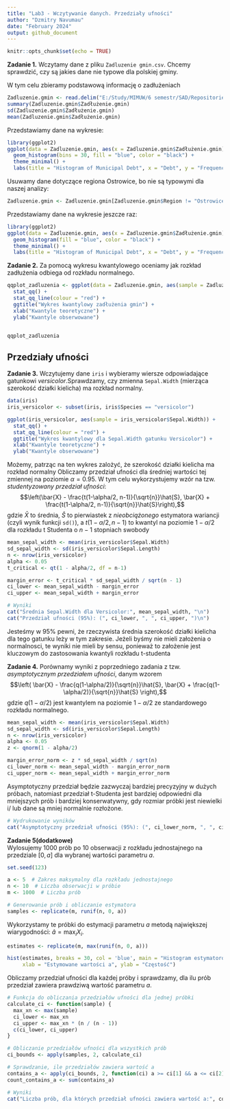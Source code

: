 ```yaml
---
title: "Lab3 - Wczytywanie danych. Przedziały ufności"
author: "Dzmitry Navumau"
date: "February 2024"
output: github_document
---
```


```r
knitr::opts_chunk$set(echo = TRUE)
```

**Zadanie 1.** Wczytamy dane z pliku `Zadluzenie gmin.csv`. Chcemy sprawdzić, czy są jakies dane nie typowe dla polskiej gminy.

W tym celu zbieramy podstawową informację o zadłużeniach


```r
Zadluzenie.gmin <- read.delim("E:/Study/MIMUW/6 semestr/SAD/Repositories/Lab-3-Confidence-interval/Data/Zadluzenie gmin.csv")
summary(Zadluzenie.gmin$Zadłużenie.gmin)
sd(Zadluzenie.gmin$Zadłużenie.gmin)
mean(Zadluzenie.gmin$Zadłużenie.gmin)

```

Przedstawiamy dane na wykresie:

```r
library(ggplot2)
ggplot(data = Zadluzenie.gmin, aes(x = Zadluzenie.gmin$Zadłużenie.gmin)) +
  geom_histogram(bins = 30, fill = "blue", color = "black") +
  theme_minimal() +
  labs(title = "Histogram of Municipal Debt", x = "Debt", y = "Frequency")

```

Usuwamy dane dotyczące regiona Ostrowice, bo nie są typowymi dla naszej analizy: 

```r
Zadluzenie.gmin <- Zadluzenie.gmin[Zadluzenie.gmin$Region != "Ostrowice", ]
```

Przedstawiamy dane na wykresie jeszcze raz: 

```r
library(ggplot2)
ggplot(data = Zadluzenie.gmin, aes(x = Zadluzenie.gmin$Zadłużenie.gmin)) +
  geom_histogram(fill = "blue", color = "black") +
  theme_minimal() +
  labs(title = "Histogram of Municipal Debt", x = "Debt", y = "Frequency")

```


**Zadanie 2.** 
Za pomocą wykresu kwantylowego oceniamy jak rozkład zadłużenia odbiega od rozkładu normalnego.

```r
qqplot_zadluzenia <- ggplot(data = Zadluzenie.gmin, aes(sample = Zadluzenie.gmin$Zadłużenie.gmin)) + 
  stat_qq() + 
  stat_qq_line(colour = "red") + 
  ggtitle("Wykres kwantylowy zadłużenia gmin") +
  xlab("Kwantyle teoretyczne") +
  ylab("Kwantyle obserwowane")


qqplot_zadluzenia
```


## Przedziały ufności

**Zadanie 3.** Wczytujemy dane `iris` i wybieramy wiersze odpowiadające gatunkowi *versicolor*.Sprawdzamy, czy zmienna `Sepal.Width` (mierząca szerokość działki kielicha) ma rozkład normalny. 


```r
data(iris)
iris_versicolor <- subset(iris, iris$Species == "versicolor")

ggplot(iris_versicolor, aes(sample = iris_versicolor$Sepal.Width)) + 
  stat_qq() + 
  stat_qq_line(colour = "red") + 
  ggtitle("Wykres kwantylowy dla Sepal.Width gatunku Versicolor") +
  xlab("Kwantyle teoretyczne") +
  ylab("Kwantyle obserwowane")
```


Możemy, patrząc na ten wykres zalożyć, że szerokość działki kielicha ma rozkład normalny
Obliczamy przedział ufności dla średniej wartości tej zmiennej na poziomie $\alpha = 0.95$. W tym celu wykorzystujemy wzór na tzw. *studentyzowany przedział ufności*:
$$\left(\bar{X} - \frac{t(1-\alpha/2, n-1)}{\sqrt{n}}\hat{S}, \bar{X} + \frac{t(1-\alpha/2, n-1)}{\sqrt{n}}\hat{S}\right),$$ 
gdzie $\bar{X}$ to średnia, $\hat{S}$ to pierwiastek z *nieobciążonego* estymatora wariancji (czyli wynik funkcji `sd()`), a $t(1-\alpha/2, n-1)$ to kwantyl na poziomie $1-\alpha/2$ dla rozkładu t Studenta o $n-1$ stopniach swobody 

```r
mean_sepal_width <- mean(iris_versicolor$Sepal.Width)
sd_sepal_width <- sd(iris_versicolor$Sepal.Length)
n <- nrow(iris_versicolor)
alpha <- 0.05
t_critical <- qt(1 - alpha/2, df = n-1)

margin_error <- t_critical * sd_sepal_width / sqrt(n - 1)
ci_lower <- mean_sepal_width - margin_error
ci_upper <- mean_sepal_width + margin_error
```

```r
# Wyniki
cat("Średnia Sepal.Width dla Versicolor:", mean_sepal_width, "\n")
cat("Przedział ufności (95%): (", ci_lower, ", ", ci_upper, ")\n")
```
Jesteśmy w 95% pewni, że rzeczywista średnia szerokość działki kielicha dla tego gatunku leży w tym zakresie. Jeżeli byśmy nie mieli założenia o normalnosci, te wyniki nie mieli by sensu, ponieważ to założenie jest kluczowym do zastosowania kwantyli rozkładu t-studenta


**Zadanie 4.** Porównamy wyniki z poprzedniego zadania z tzw. *asymptotycznym przedziałem ufności*, danym wzorem
$$\left( \bar{X} - \frac{q(1-\alpha/2)}{\sqrt{n}}\hat{S}, \bar{X} + \frac{q(1-\alpha/2)}{\sqrt{n}}\hat{S} \right),$$
gdzie $q(1-\alpha/2)$ jest kwantylem na poziomie $1 - \alpha/2$ ze standardowego rozkładu normalnego.  

```r
mean_sepal_width <- mean(iris_versicolor$Sepal.Width)
sd_sepal_width <- sd(iris_versicolor$Sepal.Length)
n <- nrow(iris_versicolor)
alpha <- 0.05
z <- qnorm(1 - alpha/2)

margin_error_norm <- z * sd_sepal_width / sqrt(n)
ci_lower_norm <- mean_sepal_width - margin_error_norm
ci_upper_norm <- mean_sepal_width + margin_error_norm
```


Asymptotyczny przedział będzie zazwyczaj bardziej precyzyjny w dużych próbach, natomiast przedział t-Studenta jest bardziej odpowiedni dla mniejszych prób i bardziej konserwatywny, gdy rozmiar próbki jest niewielki i/ lub dane są mniej normalnie rozłożone.

```r
# Wydrukowanie wyników
cat("Asymptotyczny przedział ufności (95%): (", ci_lower_norm, ", ", ci_upper_norm, ")\n")
```


**Zadanie 5(dodatkowe)**  
Wylosujemy 1000 prób po 10 obserwacji z rozkładu jednostajnego na przedziale $[0, a]$ dla wybranej wartości parametru $a$.
```r
set.seed(123)

a <- 5  # Zakres maksymalny dla rozkładu jednostajnego
n <- 10  # Liczba obserwacji w próbie
m <- 1000  # Liczba prób

# Generowanie prób i obliczanie estymatora
samples <- replicate(m, runif(n, 0, a))
```

Wykorzystamy te próbki do estymacji parametru $a$ metodą największej wiarygodności: $\hat{a} = \max_i X_i$.
```r
estimates <- replicate(m, max(runif(n, 0, a)))

hist(estimates, breaks = 30, col = 'blue', main = "Histogram estymatorów a",
     xlab = "Estymowane wartości a", ylab = "Częstość")
```


Obliczamy przedział ufności dla każdej próby i sprawdzamy, dla ilu prób przedział zawiera prawdziwą wartość parametru $a$.

```r
# Funkcja do obliczania przedziałów ufności dla jednej próbki
calculate_ci <- function(sample) {
  max_xn <- max(sample)
  ci_lower <- max_xn
  ci_upper <- max_xn * (n / (n - 1))
  c(ci_lower, ci_upper)
}

# Obliczanie przedziałów ufności dla wszystkich prób
ci_bounds <- apply(samples, 2, calculate_ci)

# Sprawdzanie, ile przedziałów zawiera wartość a
contains_a <- apply(ci_bounds, 2, function(ci) a >= ci[1] && a <= ci[2])
count_contains_a <- sum(contains_a)
```

```r
# Wyniki
cat("Liczba prób, dla których przedział ufności zawiera wartość a:", count_contains_a, "\n")
```
